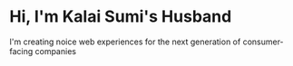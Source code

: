# Hi, I'm Kalai Sumi's Husband

I'm creating noice web experiences for the next generation of consumer-facing companies
